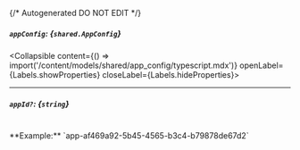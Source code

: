 {/* Autogenerated DO NOT EDIT  */}

##### `appConfig`: *{`shared.AppConfig`}*
<Collapsible content={() => import('/content/models/shared/app_config/typescript.mdx')} openLabel={Labels.showProperties} closeLabel={Labels.hideProperties}>
</Collapsible>

---
##### `appId?`: *{`string`}*
<br/>
**Example:** `app-af469a92-5b45-4565-b3c4-b79878de67d2`


